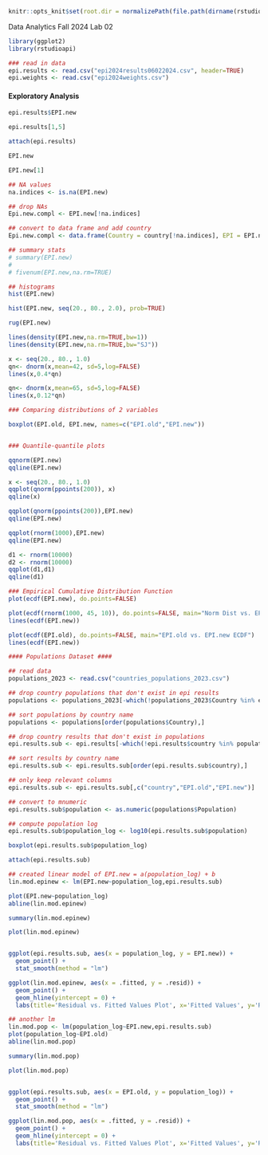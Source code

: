 
```r
knitr::opts_knit$set(root.dir = normalizePath(file.path(dirname(rstudioapi::getActiveDocumentContext()$path), "..")))
```

####### Data Analytics Fall 2024 Lab 02 ######
```r
library(ggplot2)
library(rstudioapi)

### read in data
epi.results <- read.csv("epi2024results06022024.csv", header=TRUE)
epi.weights <- read.csv("epi2024weights.csv")
```


#### Exploratory Analysis ####


```r
epi.results$EPI.new

epi.results[1,5]

attach(epi.results)

EPI.new

EPI.new[1]

## NA values
na.indices <- is.na(EPI.new) 

## drop NAs
Epi.new.compl <- EPI.new[!na.indices]

## convert to data frame and add country
Epi.new.compl <- data.frame(Country = country[!na.indices], EPI = EPI.new[!na.indices])

## summary stats
# summary(EPI.new)
# 
# fivenum(EPI.new,na.rm=TRUE)
```


```r
## histograms
hist(EPI.new)

hist(EPI.new, seq(20., 80., 2.0), prob=TRUE)

rug(EPI.new)

lines(density(EPI.new,na.rm=TRUE,bw=1))
lines(density(EPI.new,na.rm=TRUE,bw="SJ"))

x <- seq(20., 80., 1.0)
qn<- dnorm(x,mean=42, sd=5,log=FALSE)
lines(x,0.4*qn)

qn<- dnorm(x,mean=65, sd=5,log=FALSE)
lines(x,0.12*qn)
```


##################
```r
### Comparing distributions of 2 variables

boxplot(EPI.old, EPI.new, names=c("EPI.old","EPI.new"))


### Quantile-quantile plots

qqnorm(EPI.new)
qqline(EPI.new)

x <- seq(20., 80., 1.0)
qqplot(qnorm(ppoints(200)), x)
qqline(x)

qqplot(qnorm(ppoints(200)),EPI.new)
qqline(EPI.new)

qqplot(rnorm(1000),EPI.new)
qqline(EPI.new)

d1 <- rnorm(10000)
d2 <- rnorm(10000)
qqplot(d1,d1)
qqline(d1)
```


```r
### Empirical Cumulative Distribution Function
plot(ecdf(EPI.new), do.points=FALSE) 

plot(ecdf(rnorm(1000, 45, 10)), do.points=FALSE, main="Norm Dist vs. EPI.new ECDF")
lines(ecdf(EPI.new))

plot(ecdf(EPI.old), do.points=FALSE, main="EPI.old vs. EPI.new ECDF")
lines(ecdf(EPI.new))
```


```r
#### Populations Dataset ####

## read data
populations_2023 <- read.csv("countries_populations_2023.csv")

## drop country populations that don't exist in epi results
populations <- populations_2023[-which(!populations_2023$Country %in% epi.results$country),]

## sort populations by country name
populations <- populations[order(populations$Country),]

## drop country results that don't exist in populations
epi.results.sub <- epi.results[-which(!epi.results$country %in% populations$Country),]

## sort results by country name
epi.results.sub <- epi.results.sub[order(epi.results.sub$country),]

## only keep relevant columns
epi.results.sub <- epi.results.sub[,c("country","EPI.old","EPI.new")]

## convert to mnumeric
epi.results.sub$population <- as.numeric(populations$Population)

## compute population log
epi.results.sub$population_log <- log10(epi.results.sub$population)

boxplot(epi.results.sub$population_log)

attach(epi.results.sub)
```


```r
## created linear model of EPI.new = a(population_log) + b
lin.mod.epinew <- lm(EPI.new~population_log,epi.results.sub)

plot(EPI.new~population_log)
abline(lin.mod.epinew)

summary(lin.mod.epinew)

plot(lin.mod.epinew)


ggplot(epi.results.sub, aes(x = population_log, y = EPI.new)) +
  geom_point() +
  stat_smooth(method = "lm")

ggplot(lin.mod.epinew, aes(x = .fitted, y = .resid)) +
  geom_point() +
  geom_hline(yintercept = 0) +
  labs(title='Residual vs. Fitted Values Plot', x='Fitted Values', y='Residuals')
```

```r
## another lm
lin.mod.pop <- lm(population_log~EPI.new,epi.results.sub)
plot(population_log~EPI.old)
abline(lin.mod.pop)

summary(lin.mod.pop)

plot(lin.mod.pop)


ggplot(epi.results.sub, aes(x = EPI.old, y = population_log)) +
  geom_point() +
  stat_smooth(method = "lm")

ggplot(lin.mod.pop, aes(x = .fitted, y = .resid)) +
  geom_point() +
  geom_hline(yintercept = 0) +
  labs(title='Residual vs. Fitted Values Plot', x='Fitted Values', y='Residuals')
```
